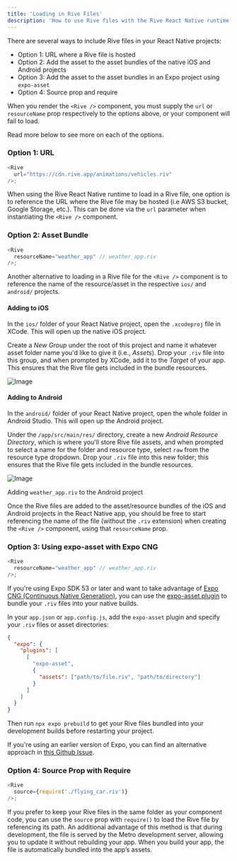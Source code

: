 ```yaml
---
title: 'Loading in Rive Files'
description: 'How to use Rive files with the Rive React Native runtime. '
---
```


There are several ways to include Rive files in your React Native projects:

- Option 1: URL where a Rive file is hosted
- Option 2: Add the asset to the asset bundles of the native iOS and Android projects
- Option 3: Add the asset to the asset bundles in an Expo project using `expo-asset`
- Option 4: Source prop and require

When you render the `<Rive />` component, you must supply the `url` or `resourceName` prop respectively to the options above, or your component will fail to load.

Read more below to see more on each of the options.

### Option 1: URL

```javascript
<Rive
  url="https://cdn.rive.app/animations/vehicles.riv"
/>;
```

When using the Rive React Native runtime to load in a Rive file, one option is to reference the URL where the Rive file may be hosted (i.e AWS S3 bucket, Google Storage, etc.). This can be done via the `url` parameter when instantiating the `<Rive />` component.

### Option 2: Asset Bundle

```javascript
<Rive
  resourceName="weather_app" // weather_app.riv
/>;
```

Another alternative to loading in a Rive file for the `<Rive />` component is to reference the name of the resource/asset in the respective `ios/` and `android/` projects.

#### Adding to iOS

In the `ios/` folder of your React Native project, open the `.xcodeproj` file in XCode. This will open up the native iOS project.

Create a *New Group* under the root of this project and name it whatever asset folder name you'd like to give it (i.e., *Assets*). Drop your `.riv` file into this group, and when prompted by XCode, add it to the *Target* of your app. This ensures that the Rive file gets included in the bundle resources.

![Image](/images/runtimes/react-native/3dc3d0fd-34b8-48db-9baa-0fdf668ad76d.webp)

#### Adding to Android 

In the `android/` folder of your React Native project, open the whole folder in Android Studio. This will open up the Android project.

Under the `/app/src/main/res/` directory, create a new *Android Resource Directory*, which is where you'll store Rive file assets, and when prompted to select a name for the folder and resource type, select `raw` from the resource type dropdown. Drop your `.riv` file into this new folder; this ensures that the Rive file gets included in the bundle resources.

![Image](/images/runtimes/react-native/f4d4f2f4-7231-43c8-881b-a3f05fbe33ae.webp)

Adding `weather_app.riv` to the Android project

Once the Rive files are added to the asset/resource bundles of the iOS and Android projects in the React Native app, you should be free to start referencing the name of the file (without the `.riv` extension) when creating the `<Rive />` component, using that `resourceName` prop.

### Option 3: Using expo-asset with Expo CNG

```javascript
<Rive
  resourceName="weather_app" // weather_app.riv
/>;
```

If you're using Expo SDK 53 or later and want to take advantage of [Expo CNG (Continuous Native Generation)](https://docs.expo.dev/workflow/continuous-native-generation/), you can use the [expo-asset plugin](https://docs.expo.dev/versions/latest/sdk/asset/) to bundle your `.riv` files into your native builds.

In your `app.json` or `app.config.js`, add the `expo-asset` plugin and specify your `.riv` files or asset directories:

```json
{
  "expo": {
    "plugins": [
      [
        "expo-asset",
        {
          "assets": ["path/to/file.riv", "path/to/directory"]
        }
      ]
    ]
  }
}
```

Then run `npx expo prebuild` to get your Rive files bundled into your development builds before restarting your project.

If you're using an earlier version of Expo, you can find an alternative approach in [this Github Issue](https://github.com/rive-app/rive-react-native/issues/185).

### Option 4: Source Prop with Require

```javascript
<Rive
  source={require('./flying_car.riv')}
/>;
```

If you prefer to keep your Rive files in the same folder as your component code, you can use the `source` prop with `require()` to load the Rive file by referencing its path.
An additional advantage of this method is that during development, the file is served by the Metro development server, allowing you to update it without rebuilding your app.
When you build your app, the file is automatically bundled into the app’s assets.
